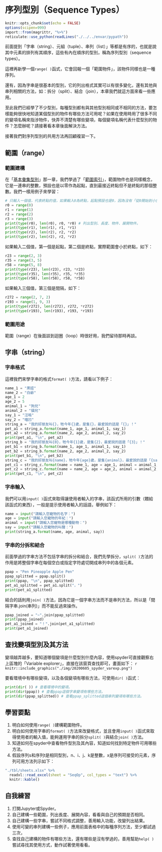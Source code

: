 # 序列型別（Sequence Types）

```r
knitr::opts_chunk$set(echo = FALSE)
options(scipen=999)
import::from(magrittr, "%>%")
reticulate::use_python(readLines("./../../envar/pypath"))
```

前面提到「字串（string）、元組（tuple）、串列（list）」等都是有序的，也就是說其中元素的排列有其順序，這些有內在順序的型別，稱為序列型別（sequence types）。

這裡再新學一個`range( )`函式，它會回報一個「範圍物件」，該物件同樣也是一種序列。

還有，因為字串是很基本的型別，它的列出格式其實可以有很多變化，還有其他與串列相關的方法，如：拆分（split）、結合（join），本章我們就這方面來看一些應用。

至此我們已經學了不少型別，每種型別都有與其他型別相同或不相同的方法，要怎樣能夠很快地知道某個型別的物件有哪些方法可用呢？如果在使用時用了很多不同的變項名稱來指涉物件，快弄不清楚有哪些變項，每個變項名稱代表什麼型別的物件？怎麼辦呢？請接著看本章後面解決方法。

接著我們對序列型別的共用方法再回顧複習一下。


## 範圍（range）

### 範圍建構

在「[基本彙集型別](%E5%9F%BA%E6%9C%AC%E5%BD%99%E9%9B%86%E5%9E%8B%E5%88%A5basic-collection-types.html)」那一章，我們學過了「[範圍索引](%E5%9F%BA%E6%9C%AC%E5%BD%99%E9%9B%86%E5%9E%8B%E5%88%A5basic-collection-types.html#%E7%AF%84%E5%9C%8D%E7%B4%A2%E5%BC%95)」，範圍物件也是同樣概念，它是一連串的整數，預設也是以零作為起點，直到最接近終點但不是終點的那個整數。我們一樣用例子來學習：
```python
# 只輸入一個值，代表終點的值，如果輸入0為終點，起點預設也是0，因為沒有「從0開始到小於0的最大整數」，長度為0。
r0 = range(0)
r1 = range(1)
r2 = range(2)
r3 = range(3)
print(type(r0), len(r0), r0, *r0) # 列出型別、長度、物件、展開物件。
print(type(r1), len(r1), r1, *r1)
print(type(r2), len(r2), r2, *r2)
print(type(r2), len(r2), r2, *r2)
```

如果輸入二個值，第一個是起點，第二個是終點，實際範圍會小於終點，如下：
```python
r23 = range(2, 3)
r35 = range(3, 5)
r58 = range(5, 8)
print(type(r23), len(r23), r23, *r23)
print(type(r35), len(r35), r35, *r35)
print(type(r58), len(r58), r58, *r58)
```

如果輸入三個值，第三個是間隔，如下：

```python
r272 = range(2, 7, 2)
r193 = range(1, 9, 3)
print(type(r272), len(r272), r272, *r272)
print(type(r193), len(r193), r193, *r193)
```


### 範圍用途

範圍（range）在後面談到迴圈（loop）時很好用，我們留待那時再談。


## 字串（string）

### 字串格式

這裡我們來學字串的格式`format( )`方法，請看以下例子：
```python
name_1 = "黑妞"
name_2 = "白爺"
age_1 = 2
age_2 = 5
animal_1 = "狗兒"
animal_2 = "貓兒"
say_1 = "汪嗚"
say_2 = "喵凹"
string_a = "我的好朋友叫{}，牠今年{}歲，是隻{}，最愛說的話是「{}」！"
pet_a1 = string_a.format(name_1, age_1, animal_1, say_1)
pet_a2 = string_a.format(name_2, age_2, animal_2, say_2)
print(pet_a1, "\n", pet_a2)
string_b = "我的好朋友叫{0}，牠今年{1}歲，是隻{2}，最愛說的話是「{3}」！"
pet_b1 = string_b.format(name_1, age_1, animal_1, say_1)
pet_b2 = string_b.format(name_2, age_2, animal_2, say_2)
print(pet_b1, "\n", pet_b2)
string_c = "我的好朋友叫{name}，牠今年{age}歲，是隻{animal}，最愛說的話是「{say}」！"
pet_c1 = string_c.format(name = name_1, age = age_1, animal = animal_1, say = say_1)
pet_c2 = string_c.format(name = name_2, age = age_2, animal = animal_2, say = say_2)
print(pet_c1, "\n", pet_c2)
```

### 字串輸入

我們可以用`input( )`函式來取得讓使用者輸入的字串，該函式所用的引數（餵給該函式的東西），一般是提示使用者輸入的話語，舉例如下：
```python
name = input("請輸入您寵物的名字：")
age = input("請輸入您寵物的年紀：")
animal = input("請輸入您寵物是哪種動物：")
say = input("請輸入您寵物的叫聲：")
print(string_a.format(name, age, animal, say))
```

### 字串的分拆和結合

前面學過的字串方法不包括字串的拆分和結合，我們先學拆分，`split( )`方法的作用是將整個字串在每個空白或指定字符處切開成串列中的各個元素。
```python
ppap = "Pen Pineapple Apple Pen"
ppap_splitted = ppap.split()
print(ppap, "\n", ppap_splitted)
pet_a1_splitted = pet_a1.split("，")
print(pet_a1_splitted)
```

結合的話則用`join( )`方法，因為它是一個字串方法而不是串列方法，所以是「間隔字串.join(串列)」而不能反過來操作。
```python
ppap_joined = "~".join(ppap_splitted)
print(ppap_joined)
pet_a1_joined = "！".join(pet_a1_splitted)
print(pet_a1_joined)
```

## 查找變項型別及其方法

變項越弄越多，要知道哪個變項是什麼型別什麼內容，使用spyder可直接觀察右上區塊的「Variable explorer」，直接在該窗頁查找即可，畫面如下：
`r knitr::include_graphics("./img/20200605_spyder_varexp.png")`

要看環境中有哪些變項，以及各個變項有哪些方法，可使用`dir( )`函式：
```python
print(dir( )) # 查看環境中的變項。
print(dir(ppap)) # 查看ppap這個字串變項有哪些方法。
print(dir(ppap_splitted)) # 查看ppap_splitted這個串列變項有哪些方法。
```




## 學習要點


1. 明白如何使用`range( )`建構範圍物件。
1. 明白如何使用字串的`format( )`方法來改變格式，並且會用`input( )`函式來取得使用者的輸入值，能夠運用字串的拆分`split( )`與結合`join( )`方法。
1. 知道如何在spyder中查看物件型別及其內容，知道如何找到特定物件可用哪些方法。
1. 假設序列s和序列t是相同型別，n、i、j、k是整數，x是序列可接受的元素，序列可用方法列示如下：

```r
"./tbl/sheets.xlsx" %>% 
  readxl::read_excel(sheet = "SeqOp", col_types = "text") %>% 
  knitr::kable()
```



## 自我練習

1. 打開Jupyter或Spyder。
1. 自己建構一些範圍，列出長度、展開內容，看看與自己的預期是否相同。
1. 自己建構一些字串，嘗試不同格式調整，善用輸入功能，改變列出結果。
1. 使用可變的串列建構一些例子，應用前面表格中的每種序列方法，至少都試過三次，
1. 查找自己建構的物件有哪些方法，還有哪些是沒有學過的，善用幫助`help( )`嘗試尋找其使用方式，動作試著使用看看。



